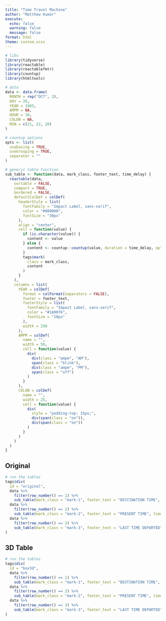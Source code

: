 ```yaml
---
title: "Time Travel Machine"
author: "Matthew Kumar"
execute: 
  echo: false
  warning: false
  message: false
format: html
theme: custom.scss
---
```


```r
# libs
library(tidyverse)
library(reactable)
library(reactablefmtr)
library(countup)
library(htmltools)

# data
data <- data.frame(
  MONTH = rep("OCT", 3),
  DAY = 26,
  YEAR = 1985,
  AMPM = NA,
  HOUR = 10,
  COLON = NA,
  MIN = c(21, 22, 20)
)

# countup options
opts <- list(
  useEasing = TRUE,
  useGrouping = TRUE,
  separator = ""
)

# generic table function
sub_table <- function(data, mark_class, footer_text, time_delay) {
  reactable(data,
    sortable = FALSE,
    compact = TRUE,
    bordered = FALSE,
    defaultColDef = colDef(
      headerStyle = list(
        fontFamily = "Impact Label, sans-serif",
        color = "#800000",
        fontSize = "30px"
      ),
      align = "center",
      cell = function(value) {
        if (is.character(value)) {
          content <- value
        } else {
          content <- countup::countup(value, duration = time_delay, options = opts)
        }
        tags$mark(
          class = mark_class,
          content
        )
      }
    ),
    columns = list(
      YEAR = colDef(
        format = colFormat(separators = FALSE),
        footer = footer_text,
        footerStyle = list(
          fontFamily = "Impact Label, sans-serif",
          color = "#1A0076",
          fontSize = "20px"
        ),
        width = 250
      ),
      AMPM = colDef(
        name = "",
        width = 50,
        cell = function(value) {
          div(
            div(class = "ampm", "AM"),
            span(class = "blink"),
            div(class = "ampm", "PM"),
            span(class = "off")
          )
        }
      ),
      COLON = colDef(
        name = "",
        width = 25,
        cell = function(value) {
          div(
            style = "padding-top: 15px;",
            div(span(class = "on")),
            div(span(class = "on"))
          )
        }
      )
    )
  )
}

```

 
## Original
```r
# run the tables
tags$div(
  id = "original",
  data %>%
    filter(row_number() == 1) %>%
    sub_table(mark_class = "mark-1", footer_text = "DESTINATION TIME", time_delay = 4),
  data %>%
    filter(row_number() == 2) %>%
    sub_table(mark_class = "mark-2", footer_text = "PRESENT TIME", time_delay = 6),
  data %>%
    filter(row_number() == 3) %>%
    sub_table(mark_class = "mark-3", footer_text = "LAST TIME DEPARTED", time_delay = 8)
)
```

## 3D Table
```r
# run the tables
tags$div(
  id = "box3d",
  data %>%
    filter(row_number() == 1) %>%
    sub_table(mark_class = "mark-1", footer_text = "DESTINATION TIME", time_delay = 4),
  data %>%
    filter(row_number() == 2) %>%
    sub_table(mark_class = "mark-2", footer_text = "PRESENT TIME", time_delay = 6),
  data %>%
    filter(row_number() == 3) %>%
    sub_table(mark_class = "mark-3", footer_text = "LAST TIME DEPARTED", time_delay = 8)
)
```
